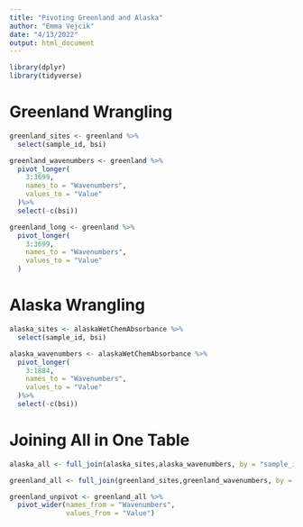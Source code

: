 ```yaml
---
title: "Pivoting Greenland and Alaska"
author: "Emma Vejcik"
date: "4/13/2022"
output: html_document
---
```


```r
library(dplyr)
library(tidyverse)
```

# Greenland Wrangling

```r
greenland_sites <- greenland %>% 
  select(sample_id, bsi)
```

```r
greenland_wavenumbers <- greenland %>% 
  pivot_longer(
    3:3699,
    names_to = "Wavenumbers",
    values_to = "Value"
  )%>%
  select(-c(bsi))
```

```r
greenland_long <- greenland %>% 
  pivot_longer(
    3:3699,
    names_to = "Wavenumbers",
    values_to = "Value"
  )
```


# Alaska Wrangling

```r
alaska_sites <- alaskaWetChemAbsorbance %>% 
  select(sample_id, bsi)
```

```r
alaska_wavenumbers <- alaskaWetChemAbsorbance %>% 
  pivot_longer(
    3:1884,
    names_to = "Wavenumbers",
    values_to = "Value"
  )%>%
  select(-c(bsi))
```


# Joining All in One Table 

```r
alaska_all <- full_join(alaska_sites,alaska_wavenumbers, by = "sample_id")
```

```r
greenland_all <- full_join(greenland_sites,greenland_wavenumbers, by = "sample_id")
```

```r
greenland_unpivot <- greenland_all %>%
  pivot_wider(names_from = "Wavenumbers",
              values_from = "Value") 
```














